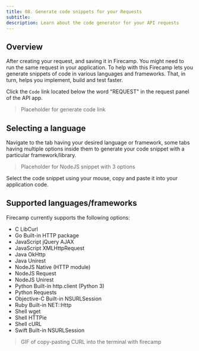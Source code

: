 ```yaml
---
title: 08. Generate code snippets for your Requests
subtitle:
description: Learn about the code generator for your API requests
---
```


## Overview

After creating your request, and saving it in Firecamp. You might need to run the same request in your application. To help with this Firecamp lets you generate snippets of code in various languages and frameworks. That, in turn, helps you implement, build and test faster.

Click the `Code` link located below the word "REQUEST" in the request panel of the API app.

> Placeholder for generate code link

## Selecting a language
Navigate to the tab having your desired language or framework, some tabs having multiple options inside them to generate your code snippet with a particular framework/library.

> Placeholder for NodeJS snippet with 3 options

Select the code snippet using your mouse, copy and paste it into your application code.

## Supported languages/frameworks
Firecamp currently supports the following options:

- C LibCurl
- Go Built-in HTTP package
- JavaScript jQuery AJAX
- JavaScript XMLHttpRequest
- Java OkHttp
- Java Unirest
- NodeJS Native (HTTP module)
- NodeJS Request
- NodeJS Unirest
- Python Built-in http.client (Python 3)
- Python Requests
- Objective-C Built-in NSURLSession
- Ruby Built-in NET::Http
- Shell wget
- Shell HTTPie
- Shell cURL
- Swift Built-in NSURLSession

> GIF of copy-pasting CURL into the terminal with firecamp
